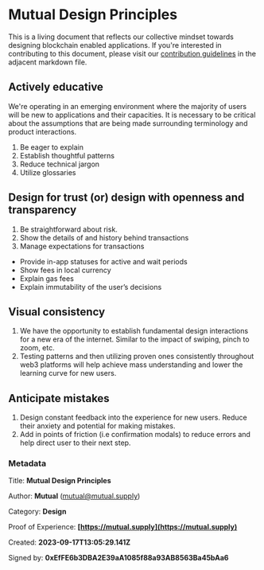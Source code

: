 # Mutual Design Principles

This is a living document that reflects our collective mindset towards designing blockchain enabled applications. If you're interested in contributing to this document, please visit our [contribution guidelines](./CONTRIBUTING.md) in the adjacent markdown file.

## Actively educative

We're operating in an emerging environment where the majority of users will be new to applications and their capacities. It is necessary to be critical about the assumptions that are being made surrounding terminology and product interactions.

1. Be eager to explain
2. Establish thoughtful patterns
3. Reduce technical jargon
4. Utilize glossaries

## Design for trust (or) design with openness and transparency

1. Be straightforward about risk.
2. Show the details of and history behind transactions
3. Manage expectations for transactions

- Provide in-app statuses for active and wait periods
- Show fees in local currency
- Explain gas fees
- Explain immutability of the user’s decisions

## Visual consistency

1. We have the opportunity to establish fundamental design interactions for a new era of the internet. Similar to the impact of swiping, pinch to zoom, etc.
2. Testing patterns and then utilizing proven ones consistently throughout web3 platforms will help achieve mass understanding and lower the learning curve for new users.

## Anticipate mistakes

1. Design constant feedback into the experience for new users. Reduce their anxiety and potential for making mistakes.
2. Add in points of friction (i.e confirmation modals) to reduce errors and help direct user to their next step.


### Metadata

Title: **Mutual Design Principles**

Author: **Mutual** (mutual@mutual.supply)

Category: **Design**

Proof of Experience: **[https://mutual.supply](https://mutual.supply)**

Created: **2023-09-17T13:05:29.141Z**

Signed by: **0xEfFE6b3DBA2E39aA1085f88a93AB8563Ba45bAa6**

